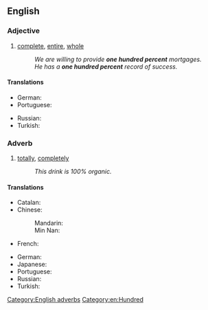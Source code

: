 ==English==

===Adjective===
{{en-adj|head=[[one]] [[hundred]] [[percent]]|-}}

# [[complete]], [[entire]], [[whole]]
#: ''We are willing to provide '''one hundred percent''' mortgages.''
#: ''He has a '''one hundred percent''' record of success.''

====Translations====
{{trans-top|complete, total}}
* German: {{t-|de|hundertprozentig}}
* Portuguese: {{t-|pt|cem por cento}}
{{trans-mid}}
* Russian: {{t+|ru|стопроцентный|tr=stoprocéntnyj|sc=Cyrl}}
* Turkish: {{t+|tr|yüzde yüz}}
{{trans-bottom}}

===Adverb===
{{en-adv|head=[[one]] [[hundred]] [[percent]]|-}}

# [[totally]], [[completely]]
#: ''This drink is 100% organic.''

====Translations====
{{trans-top|completely, totally}}
* Catalan: {{t-|ca|cent per cent}}
* Chinese:
*: Mandarin: {{t|zh|百分之百|tr=bǎifen zhi bǎi|sc=Hani}}
*: Min Nan: {{t-|nan|百分之百|tr=pah-hun chi pah|sc=Hans}}
* French: {{t-|fr|cent pour cent}}
{{trans-mid}}
* German: {{t-|de|einhundert Prozent}}
* Japanese: {{t-|ja|百パーセント|tr=hyaku pāsento|sc=Jpan}}
* Portuguese: {{t-|pt|cem por cento}}
* Russian: {{t-|ru|на сто процентов|tr=na sto procéntov|sc=Cyrl}}
* Turkish: {{t+|tr|yüzde yüz}}
{{trans-bottom}}

[[Category:English adverbs]]
[[Category:en:Hundred]]
